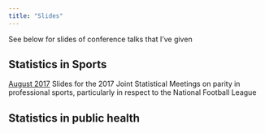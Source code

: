 ```yaml
---
title: "Slides"
---
```


See below for slides of conference talks that I've given

## Statistics in Sports

[August 2017](https://statsbylopez.github.io/JSM2017_files/JSM2017.html) Slides for the 2017 Joint Statistical Meetings on parity in professional sports, particularly in respect to the National Football League


## Statistics in public health

